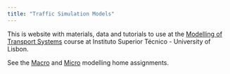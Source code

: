 ```yaml
---
title: "Traffic Simulation Models"
---
```


This is website with materials, data and tutorials to use at the [Modelling of Transport Systems](https://fenix.tecnico.ulisboa.pt/disciplinas/MST/2023-2024/1-semestre) course at Instituto Superior Técnico - University of Lisbon.

See the [Macro](macro.qmd) and [Micro](micro.qmd) modelling home assignments.
